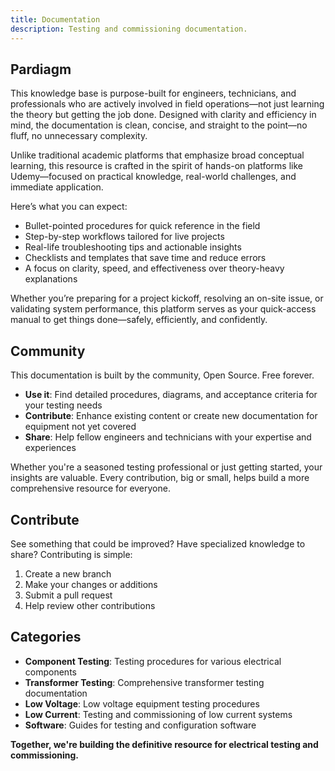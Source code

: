 ```yaml
---
title: Documentation
description: Testing and commissioning documentation.
---
```



## Pardiagm 

This knowledge base is purpose-built for engineers, technicians, and professionals who are actively involved in field operations—not just learning the theory but getting the job done. Designed with clarity and efficiency in mind, the documentation is clean, concise, and straight to the point—no fluff, no unnecessary complexity.

Unlike traditional academic platforms that emphasize broad conceptual learning, this resource is crafted in the spirit of hands-on platforms like Udemy—focused on practical knowledge, real-world challenges, and immediate application.

Here’s what you can expect:

- Bullet-pointed procedures for quick reference in the field
- Step-by-step workflows tailored for live projects
- Real-life troubleshooting tips and actionable insights
- Checklists and templates that save time and reduce errors
- A focus on clarity, speed, and effectiveness over theory-heavy explanations

Whether you’re preparing for a project kickoff, resolving an on-site issue, or validating system performance, this platform serves as your quick-access manual to get things done—safely, efficiently, and confidently.

## Community

This documentation is built by the community, Open Source. Free forever.

- **Use it**: Find detailed procedures, diagrams, and acceptance criteria for your testing needs
- **Contribute**: Enhance existing content or create new documentation for equipment not yet covered
- **Share**: Help fellow engineers and technicians with your expertise and experiences

Whether you're a seasoned testing professional or just getting started, your insights are valuable. Every contribution, big or small, helps build a more comprehensive resource for everyone.

## Contribute

See something that could be improved? Have specialized knowledge to share? Contributing is simple:

1. Create a new branch
2. Make your changes or additions
3. Submit a pull request
4. Help review other contributions

## Categories

- **Component Testing**: Testing procedures for various electrical components
- **Transformer Testing**: Comprehensive transformer testing documentation
- **Low Voltage**: Low voltage equipment testing procedures
- **Low Current**: Testing and commissioning of low current systems
- **Software**: Guides for testing and configuration software

**Together, we're building the definitive resource for electrical testing and commissioning.**

